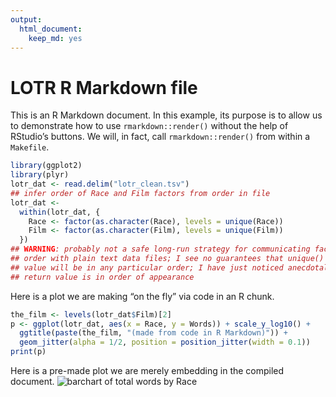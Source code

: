 ```yaml
---
output:
  html_document:
    keep_md: yes
---
```

LOTR R Markdown file
========================================================

This is an R Markdown document. In this example, its purpose is to allow us to demonstrate how to use `rmarkdown::render()` without the help of RStudio's buttons. We will, in fact, call `rmarkdown::render()` from within a `Makefile`.

```r
library(ggplot2)
library(plyr)
lotr_dat <- read.delim("lotr_clean.tsv")
## infer order of Race and Film factors from order in file
lotr_dat <-
  within(lotr_dat, {
    Race <- factor(as.character(Race), levels = unique(Race))
    Film <- factor(as.character(Film), levels = unique(Film))
  })
## WARNING: probably not a safe long-run strategy for communicating factor level
## order with plain text data files; I see no guarantees that unique() return 
## value will be in any particular order; I have just noticed anecdotally that
## return value is in order of appearance
```

Here is a plot we are making "on the fly" via code in an R chunk.
```r
the_film <- levels(lotr_dat$Film)[2]
p <- ggplot(lotr_dat, aes(x = Race, y = Words)) + scale_y_log10() +
  ggtitle(paste(the_film, "(made from code in R Markdown)")) + 
  geom_jitter(alpha = 1/2, position = position_jitter(width = 0.1))
print(p)
```

Here is a pre-made plot we are merely embedding in the compiled document.
![barchart of total words by Race](barchart_total-words-by-race.png)
